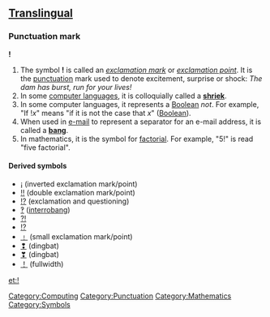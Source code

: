 {{cleanup}}

==[[Translingual]]==
===Punctuation mark===
'''!'''
<!-- necessary? [[Image:Bang icon 32x32.jpg|!]]-->
# The symbol '''!''' is called an ''[[exclamation mark]]'' or ''[[exclamation point]]''. It is the [[punctuation]] mark used to denote excitement, surprise or shock: ''The dam has burst, run for your lives!''
# In some [[computer language]]s, it is colloquially called a '''[[shriek]]'''.
# In some computer languages, it represents a [[Boolean]] ''not''. For example, "If !''x''" means "if it is not the case that ''x''" ([[Boolean]]). 
# When used in [[e-mail]] to represent a separator for an e-mail address, it is called a '''[[bang]]'''.
# In mathematics, it is the symbol for [[factorial]].  For example, "5!" is read "five factorial".

====Derived symbols====
*[[¡]] (inverted exclamation mark/point)
*[[‼]] (double exclamation mark/point)
*[[!?]] (exclamation and questioning)
*[[‽]] ([[interrobang]])
*[[⁈]]
*[[⁉]]
*[[﹗]] (small exclamation mark/point)
*[[❢]] (dingbat)
*[[❣]] (dingbat)
*[[！]] (fullwidth)

<!-- This symbol is translingual and so cannot have translations
====Translations====
*Armenian: [[՜]]
*[[Limbu]]: [[᥄]]
<!-- these are not translations of this symbol, but of the name of the symbol
*Chinese: [[感叹号]], [[感嘆号]] (gantanhao)
*Finnish: [[huutomerkki]]
*Italian: [[punto esclamativo]] ''m''
*Japanese: [[感嘆符]] (kantanfu)
-->

{{Punctuation}}

[[et:!]]
[[Category:Computing]]
[[Category:Punctuation]]
[[Category:Mathematics]]
[[Category:Symbols]]